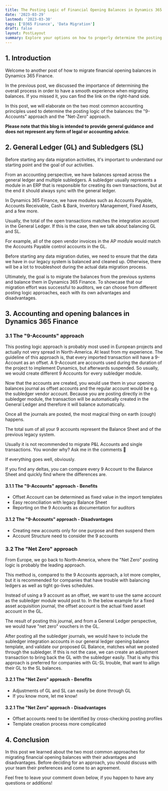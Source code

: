 ```yaml
---
title: The Posting Logic of Financial Opening Balances in Dynamics 365 Finance
date: '2023-03-29'
lastmod: '2023-03-30'
tags: ['D365 Finance', 'Data Migration']
draft: false
layout: PostLayout
summary: Explore your options on how to properly determine the posting logic of your financial balances to D365 with this blog post.
---
```


<TOCInline toc={props.toc} exclude="Table of content" collapse={true} asDisclosure />

## 1. Introduction

Welcome to another post of how to migrate financial opening balances in Dynamics 365 Finance.

In the previous post, we discussed the importance of determining the overall process in order to have a smooth experience when migrating balances. If you missed it, you can find the link on the right-hand side.

In this post, we will elaborate on the two most common accounting principles used to determine the posting logic of the balances: the "9-Accounts" approach and the "Net-Zero" approach.

**Please note that this blog is intended to provide general guidance and does not represent any form of legal or accounting advice**.

## 2. General Ledger (GL) and Subledgers (SL)

Before starting any data migration activities, it's important to understand our starting point and the goal of our activities.

From an accounting perspective, we have balances spread across the general ledger and multiple subledgers. A subledger usually represents a module in an ERP that is responsible for creating its own transactions, but at the end it should always sync with the general ledger.

In Dynamics 365 Finance, we have modules such as Accounts Payable, Accounts Receivable, Cash & Bank, Inventory Management, Fixed Assets, and a few more.

Usually, the total of the open transactions matches the integration account in the General Ledger. If this is the case, then we talk about balancing GL and SL.

For example, all of the open vendor invoices in the AP module would match the Accounts Payable control accounts in the GL.

Before starting any data migration duties, we need to ensure that the data we have in our legacy system is balanced and cleaned up. Otherwise, there will be a lot to troubleshoot during the actual data migration process.

Ultimately, the goal is to migrate the balances from the previous systems and balance them in Dynamics 365 Finance. To showcase that our migration effort was successful to auditors, we can choose from different posting logic approaches, each with its own advantages and disadvantages.

## 3. Accounting and opening balances in Dynamics 365 Finance

### 3.1 The "9-Accounts" approach

This posting logic approach is probably most used in European projects and actually not very spread in North-America. At least from my experience. The guideline of this approach is, that every imported transaction will have a 9-Account as an offset. A 9-Account are accounts used during the duration of the project to implement Dynamics, but afterwards suspended. So usually, we would create different 9 Accounts for every subledger module.

<ImageWithCaption
  src="/static/images/blogs/migrate-financial-opening-balances-the-posting-logic/image-2.png"
  alt="9-Accounts in the Chart of Accounts"
  caption="9-Accounts in the Chart of Accounts"
/>

Now that the accounts are created, you would use them in your opening balances journal as offset accounts and the regular account would be e.g. the subledger vendor account. Because you are posting directly in the subledger module, the transaction will be automatically created in the General Ledger and therefore it will balance automatically.

Once all the journals are posted, the most magical thing on earth (cough) happens.

The total sum of all your 9 accounts represent the Balance Sheet and of the previous legacy system.

Usually it is not recommended to migrate P&L Accounts and single transactions. You wonder why? Ask me in the comments 🙂

If everything goes well, obviously.

If you find any deltas, you can compare every 9 Account to the Balance Sheet and quickly find where the differences are.

<ImageWithCaption
  src="/static/images/blogs/migrate-financial-opening-balances-the-posting-logic/image-3.png"
  alt="AP Open Invoice Journal with 9* as offset account"
  caption="AP Open Invoice Journal with 9* as offset account"
/>

#### 3.1.1 The "9-Accounts" approach - Benefits

- Offset Account can be determined as fixed value in the import templates
- Easy reconciliation with legacy Balance Sheet
- Reporting on the 9 Accounts as documentation for auditors

#### 3.1.2 The "9-Accounts" approach - Disadvantages

- Creating new accounts only for one purpose and then suspend them
- Account Structure need to consider the 9 accounts

### 3.2 The "Net Zero" approach

From Europe, we go back to North-America, where the "Net Zero" posting logic is probably the leading approach.

This method is, compared to the 9 Accounts approach, a lot more complex, but it is recommended for companies that have trouble with balancing ledgers as well as tight go-lives schedules.

Instead of using a 9 account as an offset, we want to use the same account as the subledger module would post to. In the below example for a fixed asset acquisition journal, the offset account is the actual fixed asset account in the GL.

<ImageWithCaption
  src="/static/images/blogs/migrate-financial-opening-balances-the-posting-logic/image-4.png"
  alt="Fixed Asset Acquisition journal with Asset account as offset"
  caption="Fixed Asset Acquisition journal with Asset account as offset"
/>

The result of posting this journal, and from a General Ledger perspective, we would have "net zero" vouchers in the GL.

<ImageWithCaption
  src="/static/images/blogs/migrate-financial-opening-balances-the-posting-logic/image-5.png"
  alt="Voucher of a Fixed Asset Acquisition journal with Asset account as offset"
  caption="Voucher of a Fixed Asset Acquisition journal with Asset account as offset"
/>

After posting all the subledger journals, we would have to include the subledger integration accounts in our general ledger opening balance template, and validate our proposed GL Balance, matches what we posted through the subledger. If this is not the case, we can create an adjustment transaction to bring back the GL with the subledger easily. That is why this approach is preferred for companies with GL-SL trouble, that want to allign their GL to the SL balances.

#### 3.2.1 The "Net Zero" approach - Benefits

- Adjustments of GL and SL can easily be done through GL
- If you know more, let me know!

#### 3.2.1 The "Net Zero" approach - Disadvantages

- Offset accounts need to be identified by cross-checking posting profiles
- Template creation process more complicated

## 4. Conclusion

In this post we learned about the two most common approaches for migrating financial opening balances with their advantages and disadvantages. Before deciding for an approach, you should discuss with your team their preferences and come to an agreement.

Feel free to leave your comment down below, if you happen to have any questions or additions!
